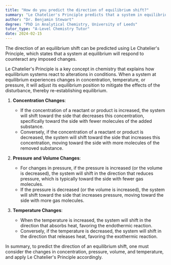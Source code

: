 ```yaml
---
title: "How do you predict the direction of equilibrium shift?"
summary: "Le Chatelier's Principle predicts that a system in equilibrium will adjust to counteract changes, indicating the direction of equilibrium shift when external factors are applied."
author: "Dr. Benjamin Stewart"
degree: "PhD in Analytical Chemistry, University of Leeds"
tutor_type: "A-Level Chemistry Tutor"
date: 2024-02-15
---
```


The direction of an equilibrium shift can be predicted using Le Chatelier's Principle, which states that a system at equilibrium will respond to counteract any imposed changes.

Le Chatelier's Principle is a key concept in chemistry that explains how equilibrium systems react to alterations in conditions. When a system at equilibrium experiences changes in concentration, temperature, or pressure, it will adjust its equilibrium position to mitigate the effects of the disturbance, thereby re-establishing equilibrium.

1. **Concentration Changes**: 
   - If the concentration of a reactant or product is increased, the system will shift toward the side that decreases this concentration, specifically toward the side with fewer molecules of the added substance. 
   - Conversely, if the concentration of a reactant or product is decreased, the system will shift toward the side that increases this concentration, moving toward the side with more molecules of the removed substance.

2. **Pressure and Volume Changes**: 
   - For changes in pressure, if the pressure is increased (or the volume is decreased), the system will shift in the direction that reduces pressure, which is typically toward the side with fewer gas molecules. 
   - If the pressure is decreased (or the volume is increased), the system will shift toward the side that increases pressure, moving toward the side with more gas molecules.

3. **Temperature Changes**:  
   - When the temperature is increased, the system will shift in the direction that absorbs heat, favoring the endothermic reaction. 
   - Conversely, if the temperature is decreased, the system will shift in the direction that releases heat, favoring the exothermic reaction.

In summary, to predict the direction of an equilibrium shift, one must consider the changes in concentration, pressure, volume, and temperature, and apply Le Chatelier's Principle accordingly.
    